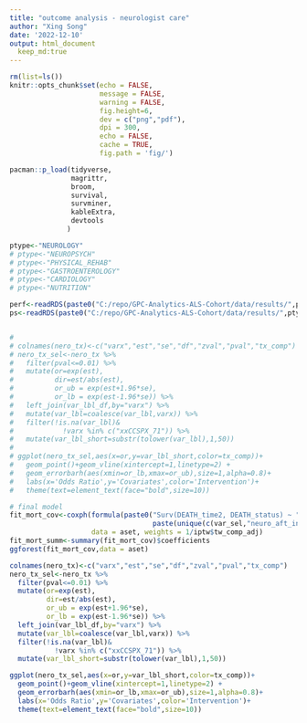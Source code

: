 ```yaml
---
title: "outcome analysis - neurologist care"
author: "Xing Song"
date: '2022-12-10'
output: html_document
  keep_md:true
---
```

  
```r
rm(list=ls())
knitr::opts_chunk$set(echo = FALSE,
                      message = FALSE,
                      warning = FALSE,
                      fig.height=6,
                      dev = c("png","pdf"),
                      dpi = 300,
                      echo = FALSE,
                      cache = TRUE,
                      fig.path = 'fig/')

pacman::p_load(tidyverse,
               magrittr,
               broom,
               survival,
               survminer,
               kableExtra,
               devtools
              )
```


```r
ptype<-"NEUROLOGY"
# ptype<-"NEUROPSYCH"
# ptype<-"PHYSICAL_REHAB"
# ptype<-"GASTROENTEROLOGY"
# ptype<-"CARDIOLOGY"
# ptype<-"NUTRITION"

perf<-readRDS(paste0("C:/repo/GPC-Analytics-ALS-Cohort/data/results/",ptype,"_coxph_mort_cv5.rds"))
ps<-readRDS(paste0("C:/repo/GPC-Analytics-ALS-Cohort/data/results/",ptype,"_ipw_lasso_cv5.rds"))
```


```r

```


```r
# 
# colnames(nero_tx)<-c("varx","est","se","df","zval","pval","tx_comp")
# nero_tx_sel<-nero_tx %>%
#   filter(pval<=0.01) %>%
#   mutate(or=exp(est),
#          dir=est/abs(est),
#          or_ub = exp(est+1.96*se),
#          or_lb = exp(est-1.96*se)) %>%
#   left_join(var_lbl_df,by="varx") %>%
#   mutate(var_lbl=coalesce(var_lbl,varx)) %>%
#   filter(!is.na(var_lbl)&
#            !varx %in% c("xxCCSPX_71")) %>%
#   mutate(var_lbl_short=substr(tolower(var_lbl),1,50))
# 
# ggplot(nero_tx_sel,aes(x=or,y=var_lbl_short,color=tx_comp))+
#   geom_point()+geom_vline(xintercept=1,linetype=2) +
#   geom_errorbarh(aes(xmin=or_lb,xmax=or_ub),size=1,alpha=0.8)+
#   labs(x='Odds Ratio',y='Covariates',color='Intervention')+
#   theme(text=element_text(face="bold",size=10))
```


```r
# final model
fit_mort_cov<-coxph(formula(paste0("Surv(DEATH_time2, DEATH_status) ~ ",
                                   paste(unique(c(var_sel,"neuro_aft_ind")),collapse = "+"))),
                    data = aset, weights = 1/iptw$tw_comp_adj)
fit_mort_summ<-summary(fit_mort_cov)$coefficients
ggforest(fit_mort_cov,data = aset)
```


```r
colnames(nero_tx)<-c("varx","est","se","df","zval","pval","tx_comp")
nero_tx_sel<-nero_tx %>%
  filter(pval<=0.01) %>%
  mutate(or=exp(est),
         dir=est/abs(est),
         or_ub = exp(est+1.96*se),
         or_lb = exp(est-1.96*se)) %>%
  left_join(var_lbl_df,by="varx") %>%
  mutate(var_lbl=coalesce(var_lbl,varx)) %>%
  filter(!is.na(var_lbl)&
           !varx %in% c("xxCCSPX_71")) %>%
  mutate(var_lbl_short=substr(tolower(var_lbl),1,50))

ggplot(nero_tx_sel,aes(x=or,y=var_lbl_short,color=tx_comp))+
  geom_point()+geom_vline(xintercept=1,linetype=2) +
  geom_errorbarh(aes(xmin=or_lb,xmax=or_ub),size=1,alpha=0.8)+
  labs(x='Odds Ratio',y='Covariates',color='Intervention')+
  theme(text=element_text(face="bold",size=10))
```


